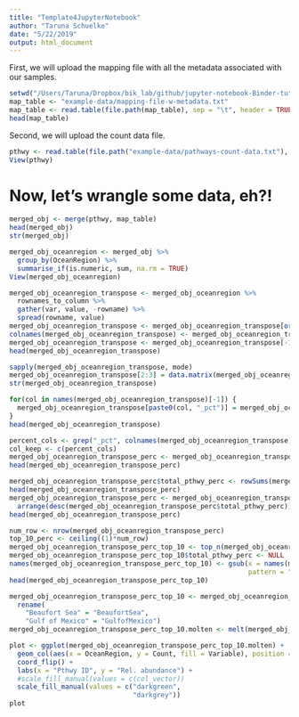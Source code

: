 ```yaml
---
title: "Template4JupyterNotebook"
author: "Taruna Schuelke"
date: "5/22/2019"
output: html_document
---
```


First, we will upload the mapping file with all the metadata associated with our samples.

```r
setwd("/Users/Taruna/Dropbox/bik_lab/github/jupyter-notebook-Binder-tutorial/")
map_table <- "example-data/mapping-file-w-metadata.txt"
map_table <- read.table(file.path(map_table), sep = "\t", header = TRUE, check.names = FALSE)
head(map_table)
```

Second, we will upload the count data file.
```r
pthwy <- read.table(file.path("example-data/pathways-count-data.txt"), sep = "\t", header = TRUE, check.names = FALSE)
View(pthwy)
```

# Now, let's wrangle some data, eh?!



```r
merged_obj <- merge(pthwy, map_table)
head(merged_obj)
str(merged_obj)
```
```r
merged_obj_oceanregion <- merged_obj %>%
  group_by(OceanRegion) %>%
  summarise_if(is.numeric, sum, na.rm = TRUE)
View(merged_obj_oceanregion)
```

```r
merged_obj_oceanregion_transpose <- merged_obj_oceanregion %>%
  rownames_to_column %>% 
  gather(var, value, -rowname) %>% 
  spread(rowname, value) 
merged_obj_oceanregion_transpose <- merged_obj_oceanregion_transpose[order(match(merged_obj_oceanregion_transpose$var,names(merged_obj_oceanregion))),]
colnames(merged_obj_oceanregion_transpose) <- merged_obj_oceanregion_transpose[1,] 
merged_obj_oceanregion_transpose <- merged_obj_oceanregion_transpose[-1, ]
head(merged_obj_oceanregion_transpose)
```


```r
sapply(merged_obj_oceanregion_transpose, mode)
merged_obj_oceanregion_transpose[2:3] = data.matrix(merged_obj_oceanregion_transpose[2:3])
str(merged_obj_oceanregion_transpose)
```

```r
for(col in names(merged_obj_oceanregion_transpose)[-1]) {
  merged_obj_oceanregion_transpose[paste0(col, "_pct")] = merged_obj_oceanregion_transpose[col] / sum(merged_obj_oceanregion_transpose[col])
}
head(merged_obj_oceanregion_transpose)
```

```r
percent_cols <- grep("_pct", colnames(merged_obj_oceanregion_transpose))
col_keep <- c(percent_cols)
merged_obj_oceanregion_transpose_perc <- merged_obj_oceanregion_transpose[, c(1, col_keep)]
head(merged_obj_oceanregion_transpose_perc)
```


```r
merged_obj_oceanregion_transpose_perc$total_pthwy_perc <- rowSums(merged_obj_oceanregion_transpose_perc[,-1])
head(merged_obj_oceanregion_transpose_perc)
merged_obj_oceanregion_transpose_perc <- merged_obj_oceanregion_transpose_perc %>% 
  arrange(desc(merged_obj_oceanregion_transpose_perc$total_pthwy_perc))
head(merged_obj_oceanregion_transpose_perc)
```

```r
num_row <- nrow(merged_obj_oceanregion_transpose_perc)
top_10_perc <- ceiling((1)*num_row)
merged_obj_oceanregion_transpose_perc_top_10 <- top_n(merged_obj_oceanregion_transpose_perc, top_10_perc)
merged_obj_oceanregion_transpose_perc_top_10$total_pthwy_perc <- NULL
names(merged_obj_oceanregion_transpose_perc_top_10) <- gsub(x = names(merged_obj_oceanregion_transpose_perc_top_10),
                                                            pattern = "_pct", replacement = "")
head(merged_obj_oceanregion_transpose_perc_top_10)
```

```r
merged_obj_oceanregion_transpose_perc_top_10 <- merged_obj_oceanregion_transpose_perc_top_10 %>%
  rename(
    "Beaufort Sea" = "BeaufortSea",
    "Gulf of Mexico" = "GulfofMexico")
merged_obj_oceanregion_transpose_perc_top_10.molten <- melt(merged_obj_oceanregion_transpose_perc_top_10, value.name="Count", variable.name="Variable", na.rm=TRUE)

```

```r
plot <- ggplot(merged_obj_oceanregion_transpose_perc_top_10.molten) +
  geom_col(aes(x = OceanRegion, y = Count, fill = Variable), position = 'dodge') +
  coord_flip() +
  labs(x = "Pthwy ID", y = "Rel. abundance") +
  #scale_fill_manual(values = c(col_vector))
  scale_fill_manual(values = c("darkgreen",
                               "darkgrey"))
plot
```